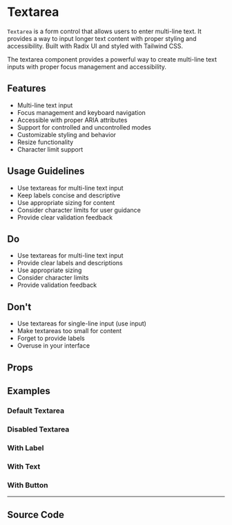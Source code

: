 
<Meta of={TextareaStories} />

# Textarea

`Textarea` is a form control that allows users to enter multi-line text. It provides a way to input longer text content with proper styling and accessibility. Built with Radix UI and styled with Tailwind CSS.

The textarea component provides a powerful way to create multi-line text inputs with proper focus management and accessibility.

## Features

- Multi-line text input
- Focus management and keyboard navigation
- Accessible with proper ARIA attributes
- Support for controlled and uncontrolled modes
- Customizable styling and behavior
- Resize functionality
- Character limit support

## Usage Guidelines

- Use textareas for multi-line text input
- Keep labels concise and descriptive
- Use appropriate sizing for content
- Consider character limits for user guidance
- Provide clear validation feedback

## Do

- Use textareas for multi-line text input
- Provide clear labels and descriptions
- Use appropriate sizing
- Consider character limits
- Provide validation feedback

## Don't

- Use textareas for single-line input (use input)
- Make textareas too small for content
- Forget to provide labels
- Overuse in your interface

## Props

<Controls of={TextareaStories.Default} />

## Examples

### Default Textarea

<Canvas of={TextareaStories.Default} />

### Disabled Textarea

<Canvas of={TextareaStories.Disabled} />

### With Label

<Canvas of={TextareaStories.WithLabel} />

### With Text

<Canvas of={TextareaStories.WithText} />

### With Button

<Canvas of={TextareaStories.WithButton} />

---

## Source Code

<Source of={TextareaStories.Default} language='tsx' />

